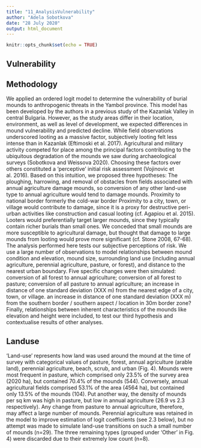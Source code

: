 ```yaml
---
title: "11_AnalysisVulnerability"
author: "Adela Sobotkova"
date: "28 July 2020"
output: html_document
---
```


```r
knitr::opts_chunk$set(echo = TRUE)
```

## Vulnerability

## Methodology
We applied an ordered logit model to determine the vulnerability of burial mounds to anthropogenic threats in the Yambol province. This model has been developed by the authors in a previous study of the Kazanlak Valley in central Bulgaria. However, as the study areas differ in their location, environment, as well as level of development, we expected differences in mound vulnerability and predicted decline. While field observations underscored looting as a massive factor, subjectively looting felt less intense than in Kazanlak (Eftimoski et al. 2017). Agricultural and military activity competed for place among the principal factors contributing to the ubiquitous degradation of the mounds we saw during archaeological surveys (Sobotkova and Weissova 2020). Choosing these factors over others constituted a ‘perceptive’ initial risk assessment (Vojinovic et al. 2016). Based on this intuition, we proposed three hypotheses:
The ploughing, harrowing, and removal of obstacles from fields associated with annual agriculture damage mounds, so conversion of any other land-use type to annual agriculture would tend to damage mounds.
Proximity to national border formerly the cold-war border
Proximity to a city, town, or village would contribute to damage, since it is a proxy for destructive peri-urban activities like construction and casual looting (cf. Agapiou et al. 2015).
Looters would preferentially target larger mounds, since they typically contain richer burials than small ones. We conceded that small mounds are more susceptible to agricultural damage, but thought that damage to large mounds from looting would prove more significant (cf. Stone 2008, 67-68).
The analysis performed here tests our subjective perceptions of risk. We use a large number of observations to model relationships between mound condition and elevation, mound size, surrounding land use (including annual agriculture, perennial agriculture, pasture, or forest), and distance to the nearest urban boundary. Five specific changes were then simulated:
conversion of all forest to annual agriculture;
conversion of all forest to pasture;
conversion of all pasture to annual agriculture;
an increase in distance of one standard deviation (XXX m) from the nearest edge of a city, town, or village.
an increase in distance of one standard deviation (XXX m) from the southern border / southern aspect / location in 30m border zone?
Finally, relationships between inherent characteristics of the mounds like elevation and height were included, to test our third hypothesis and contextualise results of other analyses.


## Landuse

‘Land-use’ represents how land was used around the mound at the time of survey with categorical values of pasture, forest, annual agriculture (arable land), perennial agriculture, beach, scrub, and urban (Fig. 4). Mounds were most frequent in pasture, which comprised only 23.5% of the survey area (2020 ha), but contained 70.4% of the mounds (544). Conversely, annual agricultural fields comprised 53.1% of the area (4564 ha), but contained only 13.5% of the mounds (104). Put another way, the density of mounds per sq km was high in pasture, but low in annual agriculture (26.9 vs 2.3 respectively). Any change from pasture to annual agriculture, therefore, may affect a large number of mounds. Perennial agriculture was retained in the model to improve estimation of logit coefficients (see 2.3 below), but no attempt was made to simulate land-use transitions on such a small number of mounds (n=29). The three remaining types (grouped under ‘Other’ in Fig. 4) were discarded due to their extremely low count (n=8).
